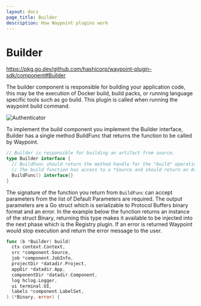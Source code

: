 ```yaml
---
layout: docs
page_title: Builder
description: How Waypoint plugins work
---
```


# Builder

https://pkg.go.dev/github.com/hashicorp/waypoint-plugin-sdk/component#Builder

The builder component is responsible for building your application code, this may be the execution of
Docker build, build packs, or running language specific tools such as go build. This plugin is called
when running the waypoint build command.

![Authenticator](/img/extending-waypoint/build.png)

To implement the build component you implement the Builder interface, Builder has a single method BuildFunc
that returns the function to be called by Waypoint.

```go
// Builder is responsible for building an artifact from source.
type Builder interface {
  // BuildFunc should return the method handle for the "build" operation.
  // The build function has access to a *Source and should return an Artifact.
  BuildFunc() interface{}
}
```

The signature of the function you return from `BuildFunc` can accept parameters from the list of Default Parameters are
required. The output parameters are a Go struct which is serializable to Protocol Buffers binary format and an error.
In the example below the function returns an instance of the struct Binary, returning this type makes it available
to be injected into the next phase which is the Registry plugin. If an error is returned Waypoint would stop execution
and return the error message to the user.

```go
func (b *Builder) build(
  ctx context.Context,
  src *component.Source,
  job *component.JobInfo,
  projectDir *datadir.Project,
  appDir *datadir.App,
  componentDir *datadir.Component,
  log hclog.Logger,
  ui terminal.UI,
  labels *component.LabelSet,
) (*Binary, error) {
```

